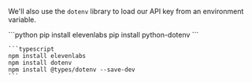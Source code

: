We'll also use the `dotenv` library to load our API key from an environment variable.

<CodeBlock>
    ```python
    pip install elevenlabs
    pip install python-dotenv
    ```

    ```typescript
    npm install elevenlabs
    npm install dotenv
    npm install @types/dotenv --save-dev
    ```
</CodeBlock>
